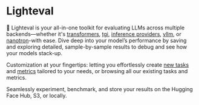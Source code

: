 # Lighteval

🤗 Lighteval is your all-in-one toolkit for evaluating LLMs across multiple
backends—whether it's
[transformers](https://github.com/huggingface/transformers),
[tgi](https://github.com/huggingface/text-generation-inference),
[inference providers](https://huggingface.co/docs/huggingface_hub/en/guides/inference#supported-providers-and-tasks),
[vllm](https://github.com/vllm-project/vllm), or
[nanotron](https://github.com/huggingface/nanotron)-with
ease. Dive deep into your model’s performance by saving and exploring detailed,
sample-by-sample results to debug and see how your models stack-up.

Customization at your fingertips: letting you effortlessly create [new
tasks](adding-a-custom-task) and
[metrics](adding-a-new-metric)
tailored to your needs, or browsing all our existing tasks and metrics.

Seamlessly experiment, benchmark, and store your results on the Hugging Face
Hub, S3, or locally.
